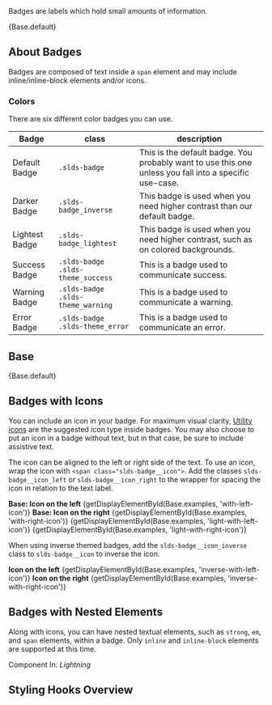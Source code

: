 
<div className="doc lead">
  Badges are labels which hold small amounts of information.
</div>

<CodeView exampleOnly>{Base.default}</CodeView>

## About Badges

Badges are composed of text inside a `span` element and may include inline/inline-block elements and/or icons.

### Colors

There are six different color badges you can use.

| Badge                                                 | class                             | description                                                                                            |
| ----------------------------------------------------- | --------------------------------- | ------------------------------------------------------------------------------------------------------ |
| <Badge key="1">Default Badge</Badge>                  | `.slds-badge`                     | This is the default badge. You probably want to use this one unless you fall into a specific use-case. |
| <InverseBadge key="2">Darker Badge</InverseBadge>     | `.slds-badge_inverse`             | This badge is used when you need higher contrast than our default badge.                               |
| <LightestBadge key="3">Lightest Badge</LightestBadge> | `.slds-badge_lightest`            | This badge is used when you need higher contrast, such as on colored backgrounds.                      |
| <Badge key="4" isSuccess>Success Badge</Badge>        | `.slds-badge .slds-theme_success` | This is a badge used to communicate success.                                                           |
| <Badge key="5" isWarning>Warning Badge</Badge>        | `.slds-badge .slds-theme_warning` | This is a badge used to communicate a warning.                                                         |
| <Badge key="6" isError>Error Badge</Badge>            | `.slds-badge .slds-theme_error`   | This is a badge used to communicate an error.                                                          |

## Base

<CodeView toggleCode={false}>{Base.default}</CodeView>

## Badges with Icons

You can include an icon in your badge. For maximum visual clarity, [Utility icons](/icons/#utility) are the suggested icon type inside badges. You may also choose to put an icon in a badge without text, but in that case, be sure to include assistive text.

The icon can be aligned to the left or right side of the text. To use an icon, wrap the icon with `<span class="slds-badge__icon">`. Add the classes `slds-badge__icon_left` or `slds-badge__icon_right` to the wrapper for spacing the icon in relation to the text label.

<DisplayGrid>
  <DisplayColumn>
    <strong>Base: Icon on the left</strong>
    <CodeView>
      {getDisplayElementById(Base.examples, 'with-left-icon')}
    </CodeView>
  </DisplayColumn>
  <DisplayColumn>
    <strong>Base: Icon on the right</strong>
    <CodeView>
      {getDisplayElementById(Base.examples, 'with-right-icon')}
    </CodeView>
  </DisplayColumn>
  <DisplayColumn>
    <CodeView>
      {getDisplayElementById(Base.examples, 'light-with-left-icon')}
    </CodeView>
  </DisplayColumn>
  <DisplayColumn>
    <CodeView>
      {getDisplayElementById(Base.examples, 'light-with-right-icon')}
    </CodeView>
  </DisplayColumn>
</DisplayGrid>

When using inverse themed badges, add the `slds-badge__icon_inverse` class to `slds-badge__icon` to inverse the icon.

<DisplayGrid>
  <DisplayColumn>
    <strong>Icon on the left</strong>
    <CodeView>
      {getDisplayElementById(Base.examples, 'inverse-with-left-icon')}
    </CodeView>
  </DisplayColumn>
  <DisplayColumn>
    <strong>Icon on the right</strong>
    <CodeView>
      {getDisplayElementById(Base.examples, 'inverse-with-right-icon')}
    </CodeView>
  </DisplayColumn>
</DisplayGrid>

## Badges with Nested Elements

Along with icons, you can have nested textual elements, such as `strong`, `em`, and `span` elements, within a badge. Only `inline` and `inline-block` elements are supported at this time.

<Example title="Badge with nested element">
  <CodeView toggleCode={false}>
    <Badge>
      Component In: <em>Lightning</em>
    </Badge>
  </CodeView>
</Example>

## Styling Hooks Overview

<StylingHooksTable name="badges" type="component" />
